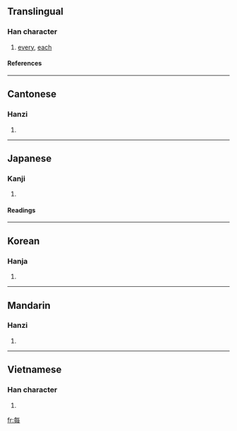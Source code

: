 {{see|毎}}

==Translingual==
===Han character===
{{Han char|rn=80|rad=毋|as=03|sn=7|four=8050<sub>7</sub>|canj=人田卜戈 (OWYI)}}
# [[every]], [[each]]
====References====
{{Han ref|kx=0589.020|dkj=16725|dj=0981.030|hdz=42381.020|uh=6BCF|ud=27599|bh=A843|bd=43075}}
----
==Cantonese==
===Hanzi===
{{yue-hanzi|jyut=|y=mui5}}
# {{defn|Cantonese}}
----
==Japanese==
===Kanji===
{{ja-kanji|grade=|rs=毋03}}
# {{defn|Japanese}} 
====Readings====
{{ja-readings|on=[[まい]] (mai), [[ばい]] (bai)|kun=[[つね]] (tsune)}}
----
==Korean==
===Hanja===
{{ko-hanja|hangeul=매|eumhun=|rv=mae|mr=mae|y=may}}
# {{defn|Korean}}
----
==Mandarin==
===Hanzi===
{{cmn-hanzi|pin=[[měi]] (mei3)|wg=mei<sup>3</sup>}}
# {{defn|Mandarin}}
----
==Vietnamese==
===Han character===
{{vi-hantu|mọi, mỗi}}
# {{defn|Vietnamese}}

[[fr:每]]
